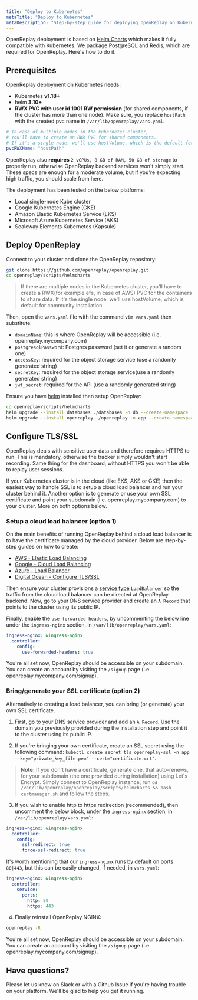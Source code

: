 ```yaml
---
title: "Deploy to Kubernetes"
metaTitle: "Deploy to Kubernetes"
metaDescription: "Step-by-step guide for deploying OpenReplay on Kubernetes."
---
```


OpenReplay deployment is based on [Helm Charts](https://helm.sh) which makes it fully compatible with Kubernetes. We package PostgreSQL and Redis, which are required for OpenReplay. Here's how to do it.

## Prerequisites

OpenReplay deployment on Kubernetes needs:
 - Kubernetes **v1.18+**
 - helm **3.10+**
 - **RWX PVC with user id 1001 RW permission** (for shared components, if the cluster has more than one node). Make sure, you replace `hostPath` with the created pvc name in `/var/lib/openreplay/vars.yaml`.

```yaml
# In case of multiple nodes in the kubernetes cluster,
# You'll have to create an RWX PVC for shared components.
# If it's a single node, we'll use hostVolume, which is the default for the community/oss edition.
pvcRWXName: "hostPath"
```

OpenReplay also **requires** `2 vCPUs, 8 GB of RAM, 50 GB of storage` to properly run, otherwise OpenReplay backend services won't simply start. These specs are enough for a moderate volume, but if you're expecting high traffic, you should scale from here.

The deployment has been tested on the below platforms:
- Local single-node Kube cluster
- Google Kubernetes Engine (GKE)
- Amazon Elastic Kubernetes Service (EKS)
- Microsoft Azure Kubernetes Service (AKS)
- Scaleway Elements Kubernetes (Kapsule)

## Deploy OpenReplay

Connect to your cluster and clone the OpenReplay repository:

```bash
git clone https://github.com/openreplay/openreplay.git
cd openreplay/scripts/helmcharts
```

> If there are multiple nodes in the Kubernetes cluster,
you'll have to create a RWX(for example efs, in case of AWS) PVC for the containers to share data.
If it's the single node, we'll use hostVolume, which is default for community installation.

Then, open the `vars.yaml` file with the command `vim vars.yaml` then substitute:
- `domainName`: this is where OpenReplay will be accessible (i.e. openreplay.mycompany.com)
- `postgresqlPassword`: Postgres password (set it or generate a random one)
- `accessKey`: required for the object storage service (use a randomly generated string)
- `secretKey`: required for the object storage service(use a randomly generated string)
- `jwt_secret`: required for the API (use a randomly generated string)

Ensure you have [helm](https://helm.sh/docs/intro/install/) installed then setup OpenReplay:

```bash
cd openreplay/scripts/helmcharts
helm upgrade --install databases ./databases -n db --create-namespace --wait -f ./vars.yaml --atomic
helm upgrade --install openreplay ./openreplay -n app --create-namespace --wait -f ./vars.yaml --atomic
```

## Configure TLS/SSL

OpenReplay deals with sensitive user data and therefore requires HTTPS to run. This is mandatory, otherwise the tracker simply wouldn't start recording. Same thing for the dashboard, without HTTPS you won't be able to replay user sessions.

If your Kubernetes cluster is in the cloud (like EKS, AKS or GKE) then the easiest way to handle SSL is to setup a cloud load balancer and run your cluster behind it. Another option is to generate or use your own SSL certificate and point your subdomain (i.e. openreplay.mycompany.com) to your cluster. More on both options below.

### Setup a cloud load balancer (option 1)

On the main benefits of running OpenReplay behind a cloud load balancer is to have the certificate managed by the cloud provider. Below are step-by-step guides on how to create:
- [AWS - Elastic Load Balancing](/deployment/deploy-aws#setupawsloadbalancer(option1))
- [Google - Cloud Load Balancing](/deployment/deploy-gcp#setupgoogleloadbalancer(option1))
- [Azure - Load Balancer](/deployment/deploy-azure#setupazurefrontdoor(option1))
- [Digital Ocean - Configure TLS/SSL](/deployment/deploy-digitalocean#configuretls/ssl)

Then ensure your cluster provisions a [service type](https://kubernetes.io/docs/concepts/services-networking/service/#loadbalancer) `LoadBalancer` so the traffic from the cloud load balancer can be directed at OpenReplay backend. Now, go to your DNS service provider and create an `A Record` that points to the cluster using its public IP.

Finally, enable the `use-forwarded-headers`, by uncommenting the below line under the `ingress-nginx` section, in `/var/lib/openreplay/vars.yaml`:

```yaml
ingress-nginx: &ingress-nginx
  controller:
    config:
      use-forwarded-headers: true
```

You're all set now, OpenReplay should be accessible on your subdomain. You can create an account by visiting the `/signup` page (i.e. openreplay.mycompany.com/signup).

### Bring/generate your SSL certificate (option 2)

Alternatively to creating a load balancer, you can bring (or generate) your own SSL certificate.

1. First, go to your DNS service provider and add an `A Record`. Use the domain you previously provided during the installation step and point it to the cluster using its public IP.

2. If you're bringing your own certificate, create an SSL secret using the following command: `kubectl create secret tls openreplay-ssl -n app --key="private_key_file.pem" --cert="certificate.crt"`.

> **Note:** If you don't have a certificate, generate one, that auto-renews, for your subdomain (the one provided during installation) using Let's Encrypt. Simply connect to OpenReplay instance, run `cd /var/lib/openreplay/openreplay/scripts/helmcharts && bash certmanager.sh` and follow the steps.

3. If you wish to enable http to https redirection (recommended), then uncomment the below block, under the `ingress-nginx` section, in `/var/lib/openreplay/vars.yaml`:

```yaml
ingress-nginx: &ingress-nginx
  controller:
    config:
      ssl-redirect: true
      force-ssl-redirect: true
```

It's worth mentioning that our `ingress-nginx` runs by default on ports `80|443`, but this can be easily changed, if needed, in `vars.yaml`:

```yaml
ingress-nginx: &ingress-nginx
  controller:
    service:
      ports:
        http: 80
        https: 443
```

4. Finally reinstall OpenReplay NGINX:

```bash
openreplay -R
```

You're all set now, OpenReplay should be accessible on your subdomain. You can create an account by visiting the `/signup` page (i.e. openreplay.mycompany.com/signup).

## Have questions?

Please let us know on Slack or with a Github Issue if you're having trouble on your platform. We'll be glad to help you get it running.
